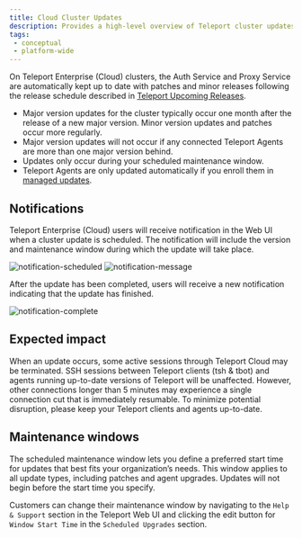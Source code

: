 ```yaml
---
title: Cloud Cluster Updates
description: Provides a high-level overview of Teleport cluster updates on Cloud.
tags:
 - conceptual
 - platform-wide
---
```


On Teleport Enterprise (Cloud) clusters, the Auth Service and Proxy Service are automatically
kept up to date with patches and minor releases following the release schedule
described in [Teleport Upcoming Releases](../upcoming-releases.mdx).

- Major version updates for the cluster typically occur one month after the
release of a new major version. Minor version updates and patches occur more regularly.
- Major version updates will not occur if any connected Teleport Agents are more than one major version behind.
- Updates only occur during your scheduled maintenance window.
- Teleport Agents are only updated automatically if you enroll them in [managed updates](agent-managed-updates.mdx).

## Notifications

Teleport Enterprise (Cloud) users will receive notification in the Web UI when
a cluster update is scheduled. The notification will include the version
and maintenance window during which the update will take place.

![notification-scheduled](../../img/cloud/notification-scheduled.png)
![notification-message](../../img/cloud/notification-message.png)

After the update has been completed, users will receive a new notification
indicating that the update has finished.

![notification-complete](../../img/cloud/notification-complete.png)

## Expected impact

When an update occurs, some active sessions through Teleport Cloud may be terminated.
SSH sessions between Teleport clients (tsh & tbot) and agents running up-to-date
versions of Teleport will be unaffected. However, other connections longer than
5 minutes may experience a single connection cut that is immediately resumable.
To minimize potential disruption, please keep your Teleport clients and agents up-to-date.

## Maintenance windows

The scheduled maintenance window lets you define a preferred start time for
updates that best fits your organization’s needs. This window applies to all
update types, including patches and agent upgrades. Updates will not begin before the start time you specify.

Customers can change their maintenance window by navigating to the `Help & Support`
section in the Teleport Web UI and clicking the edit button for `Window Start Time`
in the `Scheduled Upgrades` section.
